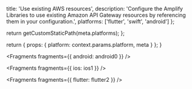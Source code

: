 
  title: 'Use existing AWS resources',
  description:
    'Configure the Amplify Libraries to use existing Amazon API Gateway resources by referencing them in your configuration.',
  platforms: ['flutter', 'swift', 'android']
};

  return getCustomStaticPath(meta.platforms);
};

  return {
    props: {
      platform: context.params.platform,
      meta
    }
  };
}


<Fragments fragments={{ android: android0 }} />


<Fragments fragments={{ ios: ios1 }} />


<Fragments fragments={{ flutter: flutter2 }} />

